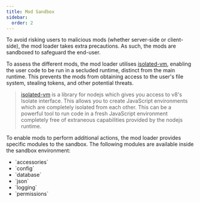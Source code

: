 ```yaml
---
title: Mod Sandbox
sidebar:
  order: 2
---
```



To avoid risking users to malicious mods (whether server-side or client-side), the mod loader takes extra precautions.
As such, the mods are sandboxed to safeguard the end-user.

To assess the different mods, the mod loader utilises [isolated-vm](https://github.com/laverdet/isolated-vm),
enabling the user code to be run in a secluded runtime, distinct from the main runtime.
This prevents the mods from obtaining access to the user's file system, stealing tokens, and other potential threats.

> [isolated-vm](https://github.com/laverdet/isolated-vm) is a library for nodejs which gives you access to v8's Isolate interface. This allows you to create JavaScript environments which are completely isolated from each other. This can be a powerful tool to run code in a fresh JavaScript environment completely free of extraneous capabilities provided by the nodejs runtime.

To enable mods to perform additional actions, the mod loader provides specific modules to the sandbox.
The following modules are available inside the sandbox environment:

- <Link href='mods/modules/accessories'>`accessories`</Link>
- <Link href='mods/modules/config'>`config`</Link>
- <Link href='mods/modules/database'>`database`</Link>
- <Link href='mods/modules/json'>`json`</Link>
- <Link href='mods/modules/logging'>`logging`</Link>
- <Link href='mods/modules/permissions'>`permissions`</Link>
